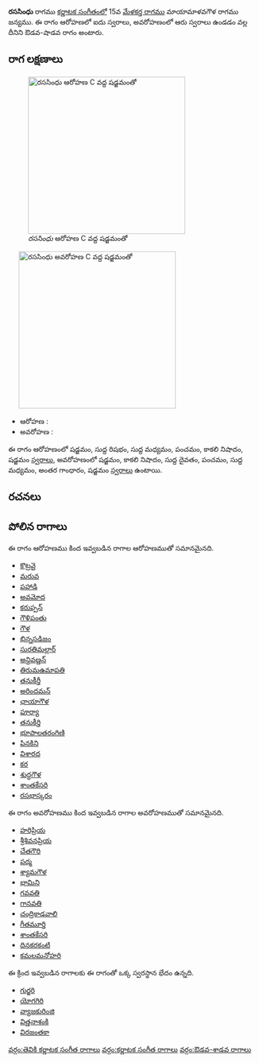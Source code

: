 {{Infobox ragam
	| name          	= రససింధు
	| synonym	    	= 
	| mela          	= 
	| chakra        	= 
	| janaka        	= 
	| type          	= ఔడవ-శాడవ
	| arohanam      	= {{svaraC|S|R1|M1|P|N3|S'}} 
	| avarohanam    	= {{svaraC|S'|N3|D1|P|M1|G3|S}}
	| jeeva         	=
	| chhaya        	=
	| nyasa         	=
	| vishesha      	= 
	| equivalent  		= 
}}
{{కర్ణాటక సంగీత రాగాలు}}
'''రససింధు''' రాగము [[కర్ణాటక సంగీతం]]లో 15వ [[మేళకర్త రాగము]] మాయామాళవగౌళ రాగము జన్యము.  ఈ రాగం ఆరోహణలో ఐదు స్వరాలు, అవరోహణంలో ఆరు స్వరాలు ఉండడం వల్ల దీనిని ఔడవ-షాడవ రాగం అంటారు.


==రాగ లక్షణాలు==
[[Image:rasasindhu_ar_kb2wiki.png|thumb|right|316px|''రససింధు'' ఆరోహణ C వద్ద షడ్జమంతో]]
	[[Image:rasasindhu_av_kb2wiki.png|thumb|right|316px|''రససింధు'' అవరోహణ C వద్ద షడ్జమంతో]]

* ఆరోహణ : {{svaraC|S|R1|M1|P|N3|S'}} 
* అవరోహణ : {{svaraC|S'|N3|D1|P|M1|G3|S}}

ఈ రాగం ఆరోహణంలో షడ్జమం, సుద్ద  రిషభం, సుద్ద మధ్యమం, పంచమం, కాకలి  నిషాదం, షడ్జమం [[స్వరాలు]], అవరోహణంలో షడ్జమం, కాకలి  నిషాదం, సుద్ద దైవతం, పంచమం, సుద్ద మధ్యమం, అంతర గాంధారం, షడ్జమం [[స్వరాలు]] ఉంటాయి.

==రచనలు==



==పోలిన రాగాలు==
ఈ రాగం ఆరోహణము కింద ఇవ్వబడిన రాగాల ఆరోహణముతో సమానమైనది.
* [[కొట్రవై]]
* [[మరువ]]
* [[పహాడి]]
* [[అవమోద]]
* [[కరుప్పన్]]
* [[గౌళిపంతు]]
* [[గౌళ]]
* [[భిన్నసడిజం]]
* [[సురతిమల్లార్]]
* [[అన్దివణ్ణన్]]
* [[తిరుమఉమాపతి]]
* [[తనుకీర్తీ]]
* [[అరిందమన్]]
* [[ఛాయాగౌళ]]
* [[పూర్యా]]
* [[తనుకీర్తి]]
* [[భూపాలతరంగిణి]]
* [[పినకిని]]
* [[విశారద]]
* [[కర]]
* [[శుద్ధగౌళ]]
* [[శాంతకేసరి]]
* [[రసభాస్కరం]]

ఈ రాగం అవరోహణము కింద ఇవ్వబడిన రాగాల అవరోహణముతో సమానమైనది.
* [[హరిప్రియ]]
* [[శ్రీశివనప్రియ]]
* [[చేతగౌరి]]
* [[పద్మ]]
* [[శ్యామగౌళ]]
* [[భామిని]]
* [[ గవవతి]]
* [[గానవతి]]
* [[చంద్రికాడవాలి]]
* [[గీతమూర్తి]]
* [[శాంతకేసరి]]
* [[దినకరకంటి]]
* [[కమలమనోహరి]]

ఈ క్రింద ఇవ్వబడిన రాగాలకు ఈ రాగంతో ఒక్క స్వరస్థాన భేదం ఉన్నది.
* [[గుర్జరి]]
* [[యోగగిరి]]
* [[వ్యాజకురింజి]]
* [[విత్తనాశంకి]]
* [[విరజంతకా]]



[[వర్గం:తెవికి కర్ణాటక సంగీత రాగాలు]]
[[వర్గం:కర్ణాటక సంగీత రాగాలు]]
[[వర్గం:ఔడవ-శాడవ రాగాలు]]